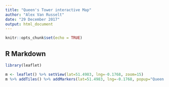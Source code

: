 ```yaml
---
title: "Queen's Tower interactive Map"
author: "Alex Van Russelt"
date: "29 December 2017"
output: html_document
---
```


```r
knitr::opts_chunk$set(echo = TRUE)
```

## R Markdown
```r
library(leaflet)

m <- leaflet() %>% setView(lat=51.4983, lng=-0.1768, zoom=15)
m %>% addTiles() %>% addMarkers(lat=51.4983, lng=-0.1768, popup="Queen's Tower, London")
```
